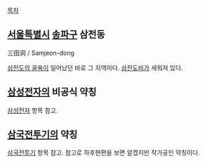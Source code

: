 [[목차]]

== [[서울특별시]] [[송파구]] 삼전동 ==
三田洞 / Samjeon-dong

[[삼전도의 굴욕]]이 일어났던 바로 그 지역이다. [[삼전도비]]가 세워져 있다.

== [[삼성전자]]의 비공식 약칭 ==
[[삼성전자]] 항목 참고.

== [[삼국전투기]]의 약칭 ==
[[삼국전투기]] 항목 참고. 참고로 하후현편을 보면 알겠지만 작가공인 약칭이다.
